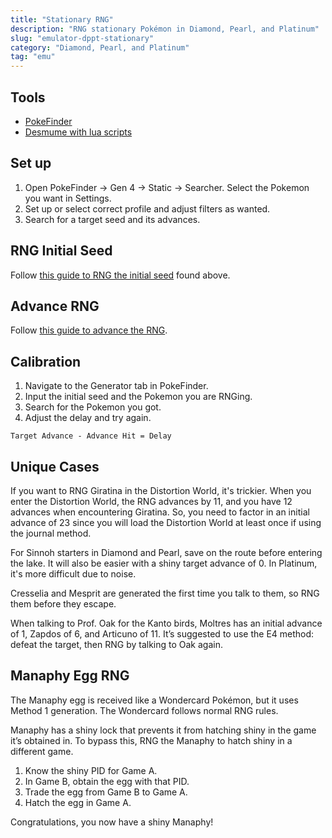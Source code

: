 ```yaml
---
title: "Stationary RNG"
description: "RNG stationary Pokémon in Diamond, Pearl, and Platinum"
slug: "emulator-dppt-stationary"
category: "Diamond, Pearl, and Platinum"
tag: "emu"
---
```


## Tools

- [PokeFinder](https://github.com/Admiral-Fish/PokeFinder/releases)
- [Desmume with lua scripts](/desmume-setup)

## Set up

1. Open PokeFinder -> Gen 4 -> Static -> Searcher. Select the Pokemon you want in Settings.
2. Set up or select correct profile and adjust filters as wanted.
3. Search for a target seed and its advances.

## RNG Initial Seed

Follow [this guide to RNG the initial seed](/dppt-initial-seed) found above.

## Advance RNG

Follow [this guide to advance the RNG](/dppt-advance-rng).

## Calibration

1. Navigate to the Generator tab in PokeFinder.
2. Input the initial seed and the Pokemon you are RNGing.
3. Search for the Pokemon you got.
4. Adjust the delay and try again.

```
Target Advance - Advance Hit = Delay
```

## Unique Cases

If you want to RNG Giratina in the Distortion World, it's trickier. When you enter the Distortion World, the RNG advances by 11, and you have 12 advances when encountering Giratina. So, you need to factor in an initial advance of 23 since you will load the Distortion World at least once if using the journal method.

For Sinnoh starters in Diamond and Pearl, save on the route before entering the lake. It will also be easier with a shiny target advance of 0. In Platinum, it's more difficult due to noise.

Cresselia and Mesprit are generated the first time you talk to them, so RNG them before they escape.

When talking to Prof. Oak for the Kanto birds, Moltres has an initial advance of 1, Zapdos of 6, and Articuno of 11. It’s suggested to use the E4 method: defeat the target, then RNG by talking to Oak again.

## Manaphy Egg RNG

The Manaphy egg is received like a Wondercard Pokémon, but it uses Method 1 generation. The Wondercard follows normal RNG rules.

Manaphy has a shiny lock that prevents it from hatching shiny in the game it’s obtained in. To bypass this, RNG the Manaphy to hatch shiny in a different game.

1. Know the shiny PID for Game A.
2. In Game B, obtain the egg with that PID.
3. Trade the egg from Game B to Game A.
4. Hatch the egg in Game A.

Congratulations, you now have a shiny Manaphy!
